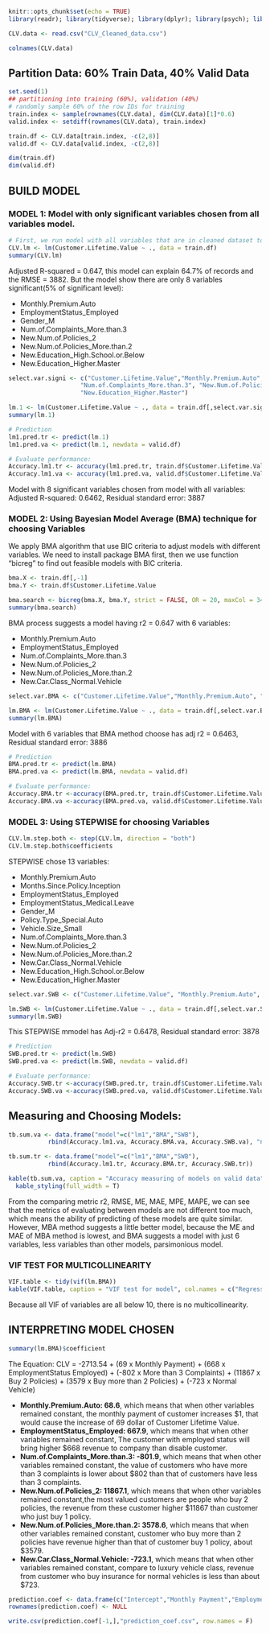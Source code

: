 
```{r setup, include=FALSE, message=FALSE, warning=FALSE}
knitr::opts_chunk$set(echo = TRUE)
library(readr); library(tidyverse); library(dplyr); library(psych); library(PerformanceAnalytics); library(skimr); library(lessR); library(ggplot2); library(gridExtra); library(fastDummies); library(forecast); library(BMA); library(stats); library(olsrr); library(MASS); library(kableExtra); library(car); library(broom); library(glmulti)
```

```{r}
CLV.data <- read.csv("CLV_Cleaned_data.csv")
```

```{r}
colnames(CLV.data)
```

## Partition Data: 60% Train Data, 40% Valid Data
```{r}
set.seed(1)
## partitioning into training (60%), validation (40%)
# randomly sample 60% of the row IDs for training
train.index <- sample(rownames(CLV.data), dim(CLV.data)[1]*0.6)
valid.index <- setdiff(rownames(CLV.data), train.index)

train.df <- CLV.data[train.index, -c(2,8)]
valid.df <- CLV.data[valid.index, -c(2,8)]
```

```{r}
dim(train.df)
dim(valid.df)
```

## BUILD MODEL

### MODEL 1: Model with only significant variables chosen from all variables model. 

```{r}
# First, we run model with all variables that are in cleaned dataset to observe how these variables performance in model.
CLV.lm <- lm(Customer.Lifetime.Value ~ ., data = train.df)
summary(CLV.lm)
```

Adjusted R-squared = 0.647, this model can explain 64.7% of records and the RMSE = 3882. But the model show there are only 8 variables significant(5% of significant level):

 * Monthly.Premium.Auto
 * EmploymentStatus_Employed
 * Gender_M
 * Num.of.Complaints_More.than.3
 * New.Num.of.Policies_2
 * New.Num.of.Policies_More.than.2
 * New.Education_High.School.or.Below
 * New.Education_Higher.Master 

```{r}
select.var.signi <- c("Customer.Lifetime.Value","Monthly.Premium.Auto", "EmploymentStatus_Employed", "Gender_M",
                    "Num.of.Complaints_More.than.3", "New.Num.of.Policies_2", "New.Num.of.Policies_More.than.2", "New.Education_High.School.or.Below",
                    "New.Education_Higher.Master")

lm.1 <- lm(Customer.Lifetime.Value ~ ., data = train.df[,select.var.signi])
summary(lm.1)

# Prediction
lm1.pred.tr <- predict(lm.1)
lm1.pred.va <- predict(lm.1, newdata = valid.df)

# Evaluate performance:
Accuracy.lm1.tr <- accuracy(lm1.pred.tr, train.df$Customer.Lifetime.Value)   # train data
Accuracy.lm1.va <- accuracy(lm1.pred.va, valid.df$Customer.Lifetime.Value)   # Valid data
```

Model with 8 significant variables chosen from model with all variables: Adjusted R-squared:  0.6462, Residual standard error: 3887

### MODEL 2: Using Bayesian Model Average (BMA) technique for choosing Variables

We apply BMA algorithm that use BIC criteria to adjust models with different variables. We need to install package BMA first, then we use function “bicreg” to find out feasible models with BIC criteria. 

```{r}
bma.X <- train.df[,-1]
bma.Y <- train.df$Customer.Lifetime.Value

bma.search <- bicreg(bma.X, bma.Y, strict = FALSE, OR = 20, maxCol = 34)
summary(bma.search)
```



BMA process suggests a model having r2 = 0.647 with 6 variables: 

 * Monthly.Premium.Auto
 * EmploymentStatus_Employed
 * Num.of.Complaints_More.than.3
 * New.Num.of.Policies_2
 * New.Num.of.Policies_More.than.2
 * New.Car.Class_Normal.Vehicle

```{r}
select.var.BMA <- c("Customer.Lifetime.Value","Monthly.Premium.Auto", "EmploymentStatus_Employed", "Num.of.Complaints_More.than.3", "New.Num.of.Policies_2", "New.Num.of.Policies_More.than.2", "New.Car.Class_Normal.Vehicle")

lm.BMA <- lm(Customer.Lifetime.Value ~ ., data = train.df[,select.var.BMA])
summary(lm.BMA)
```
Model with 6 variables that BMA method choose has adj r2 = 0.6463, Residual standard error: 3886

```{r}
# Prediction
BMA.pred.tr <- predict(lm.BMA)
BMA.pred.va <- predict(lm.BMA, newdata = valid.df)

# Evaluate performance:
Accuracy.BMA.tr <-accuracy(BMA.pred.tr, train.df$Customer.Lifetime.Value)   # train data
Accuracy.BMA.va <-accuracy(BMA.pred.va, valid.df$Customer.Lifetime.Value)   # Valid data
``` 


### MODEL 3: Using STEPWISE for choosing Variables
```{r}
CLV.lm.step.both <- step(CLV.lm, direction = "both")
CLV.lm.step.both$coefficients
```

STEPWISE chose 13 variables:

 * Monthly.Premium.Auto
 * Months.Since.Policy.Inception
 * EmploymentStatus_Employed
 * EmploymentStatus_Medical.Leave
 * Gender_M
 * Policy.Type_Special.Auto
 * Vehicle.Size_Small
 * Num.of.Complaints_More.than.3
 * New.Num.of.Policies_2
 * New.Num.of.Policies_More.than.2
 * New.Car.Class_Normal.Vehicle
 * New.Education_High.School.or.Below
 * New.Education_Higher.Master

```{r}
select.var.SWB <- c("Customer.Lifetime.Value", "Monthly.Premium.Auto", "Months.Since.Policy.Inception", "EmploymentStatus_Employed", "EmploymentStatus_Medical.Leave", "Gender_M", "Policy.Type_Special.Auto", "Vehicle.Size_Small", "Num.of.Complaints_More.than.3", "New.Num.of.Policies_2", "New.Num.of.Policies_More.than.2", "New.Car.Class_Normal.Vehicle", "New.Education_High.School.or.Below", "New.Education_Higher.Master" )

lm.SWB <- lm(Customer.Lifetime.Value ~ ., data = train.df[,select.var.SWB])
summary(lm.SWB)
```

This  STEPWISE mmodel has Adj-r2 = 0.6478, Residual standard error: 3878

```{r}
# Prediction
SWB.pred.tr <- predict(lm.SWB)
SWB.pred.va <- predict(lm.SWB, newdata = valid.df)

# Evaluate performance:
Accuracy.SWB.tr <-accuracy(SWB.pred.tr, train.df$Customer.Lifetime.Value)   # train data
Accuracy.SWB.va <-accuracy(SWB.pred.va, valid.df$Customer.Lifetime.Value)   # Valid data
```

## Measuring and Choosing Models:

```{r}
tb.sum.va <- data.frame("model"=c("lm1","BMA","SWB"),
           rbind(Accuracy.lm1.va, Accuracy.BMA.va, Accuracy.SWB.va), "num.var" =c(8,6,13), "adj r2" = c(0.6462,0.6463,0.6478))

tb.sum.tr <- data.frame("model"=c("lm1","BMA","SWB"),
           rbind(Accuracy.lm1.tr, Accuracy.BMA.tr, Accuracy.SWB.tr))

```

```{r}
kable(tb.sum.va, caption = "Accuracy measuring of models on valid data") %>%
  kable_styling(full_width = T)

```

From the comparing metric r2, RMSE, ME, MAE, MPE, MAPE, we can see that the metrics of evaluating between models are not different too much, which means the ability of predicting of these models are quite similar. However, MBA method suggests a little better model, because the ME and MAE of MBA method is lowest, and BMA suggests a model with just 6 variables, less variables than other models, parsimonious model.

### VIF TEST FOR MULTICOLLINEARITY
```{r}
VIF.table <- tidy(vif(lm.BMA))
kable(VIF.table, caption = "VIF test for model", col.names = c("Regressor", "VIF"))
```

Because all VIF of variables are all below 10, there is no multicollinearity.

## INTERPRETING MODEL CHOSEN
```{r}
summary(lm.BMA)$coefficient
```

The Equation:
CLV = -2713.54 + (69 x Monthly Payment) + (668 x EmploymentStatus Employed) + (-802 x More than 3 Complaints) + (11867 x Buy 2 Policies) + (3579 x Buy more than 2 Policies) + (-723 x Normal Vehicle)

 * **Monthly.Premium.Auto: 68.6**, which means that when other variables remained constant, the monthly payment of customer increases $1, that would cause the increase of 69 dollar of Customer Lifetime Value.
 * **EmploymentStatus_Employed: 667.9**, which means that when other variables remained constant, The customer with employed status will bring higher $668 revenue to company than disable customer.
 * **Num.of.Complaints_More.than.3: -801.9**, which means that when other variables remained constant, the value of customers who have more than 3 complaints is lower about $802 than that of customers have less than 3 complaints.
 * **New.Num.of.Policies_2: 11867.1**, which means that when other variables remained constant,the most valued customers are people who buy 2 policies, the revenue from these customer higher $11867 than customer who just buy 1 policy.
 * **New.Num.of.Policies_More.than.2: 3578.6**, which means that when other variables remained constant, customer who buy more than 2 policies have revenue higher than that of customer buy 1 policy, about $3579.
 * **New.Car.Class_Normal.Vehicle: -723.1**, which means that when other variables remained constant, compare to luxury vehicle class, revenue from customer who buy insurance for normal vehicles is less than about $723.

```{r}
prediction.coef <- data.frame(c("Intercept","Monthly Payment","EmploymentStatus_Employed","Number of Complaints: > 3","Number of Policy: 2","Number of Policy: >2", "Car Class: Normal Vehicle"),lm.BMA$coefficients)
rownames(prediction.coef) <- NULL

write.csv(prediction.coef[-1,],"prediction_coef.csv", row.names = F)
```

